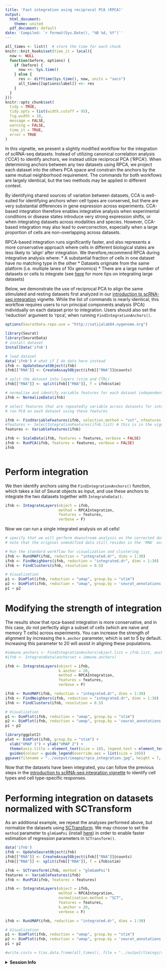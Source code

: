 ```yaml
---
title: 'Fast integration using reciprocal PCA (RPCA)'
output:
  html_document:
    theme: united
  pdf_document: default
date: 'Compiled: `r format(Sys.Date(), "%B %d, %Y")`'
---
```


```r
all_times <- list()  # store the time for each chunk
knitr::knit_hooks$set(time_it = local({
  now <- NULL
  function(before, options) {
    if (before) {
      now <<- Sys.time()
    } else {
      res <- difftime(Sys.time(), now, units = "secs")
      all_times[[options$label]] <<- res
    }
  }
}))
knitr::opts_chunk$set(
  tidy = TRUE,
  tidy.opts = list(width.cutoff = 95),
  fig.width = 10,
  message = FALSE,
  warning = FALSE,
  time_it = TRUE,
  error = TRUE
)
```

In this vignette, we present a slightly modified workflow for the integration of scRNA-seq datasets. Instead of utilizing canonical correlation analysis (‘CCA’) to identify anchors, we instead utilize reciprocal PCA (‘RPCA’). When determining anchors between any two datasets using RPCA, we project each dataset into the others PCA space and constrain the anchors by the same mutual neighborhood requirement. The commands for both workflows are largely identical, but the two methods may be applied in different context.

By identifying shared sources of variation between datasets, CCA is well-suited for identifying anchors when cell types are conserved, but there are very substantial differences in gene expression across experiments. CCA-based integration therefore enables integrative analysis when experimental conditions or disease states introduce very strong expression shifts, or when integrating datasets across modalities and species. However, CCA-based integration may also lead to overcorrection, especially when a large proportion of cells are non-overlapping across datasets.

RPCA-based integration runs significantly faster, and also represents a more conservative approach where cells in different biological states are less likely to 'align' after integration. We therefore,recommend RPCA during integrative analysis where:
* A substantial fraction of cells in one dataset have no matching type in the other
* Datasets originate from the same platform (i.e. multiple lanes of 10x genomics)
* There are a large number of datasets or cells to integrate (see [here](integration_large_datasets.html) for more tips on integrating large datasets) 

Below, we demonstrate the use of reciprocal PCA to align the same stimulated and resting datasets first analyzed in our [introduction to scRNA-seq integration](integration_introduction.html) vignette. While the list of commands is nearly identical, this workflow requires users to run principal components analysis (PCA) individually on each dataset prior to integration. Users should also set the 'reduction' argument to 'rpca', when running `FindIntegrationAnchors()`.

```r
options(SeuratData.repo.use = "http://satijalab04.nygenome.org")
```

```r
library(Seurat)
library(SeuratData)
# install dataset
InstallData('ifnb')
```

```r
# load dataset
data('ifnb') # what if I do data here instead
ifnb <- UpdateSeuratObject(ifnb)
ifnb[["RNA"]] <- CreateAssay5Object(ifnb[["RNA"]]@counts)

# split the dataset into layers (stim and CTRL)
ifnb[["RNA"]] <- split(ifnb[["RNA"]], f = ifnb$stim)

# normalize and identify variable features for each dataset independently
ifnb <- NormalizeData(ifnb)

# select features that are repeatedly variable across datasets for integration
# run PCA on each dataset using these features

ifnb <- FindVariableFeatures(ifnb, selection.method = "vst", nfeatures = 2000)
#features <- SelectIntegrationFeatures(ifnb.list) # this is in the vignette
features <- VariableFeatures(ifnb)

ifnb <- ScaleData(ifnb, features = features, verbose = FALSE)
ifnb <- RunPCA(ifnb, features = features, verbose = FALSE)
ifnb



```

# Perform integration

We then identify anchors using the `FindIntegrationAnchors()` function, which takes a list of Seurat objects as input, and use these anchors to integrate the two datasets together with `IntegrateData()`.

```r
ifnb <- IntegrateLayers(object = ifnb, 
                        method = RPCAIntegration,
                        features = features,
                        verbose = F)
```

Now we can run a single integrated analysis on all cells!

```r
# specify that we will perform downstream analysis on the corrected data
# note that the original unmodified data still resides in the 'RNA' assay

# Run the standard workflow for visualization and clustering
ifnb <- RunUMAP(ifnb, reduction = "integrated.dr", dims = 1:30)
ifnb <- FindNeighbors(ifnb, reduction = "integrated.dr", dims = 1:30)
ifnb <- FindClusters(ifnb, resolution = 0.5)
```

```r
# Visualization
p1 <- DimPlot(ifnb, reduction = "umap", group.by = "stim")
p2 <- DimPlot(ifnb, reduction = "umap", group.by = 'seurat_annotations',label = TRUE, repel = TRUE)
p1 + p2
```

# Modifying the strength of integration

The results show that rpca-based integration is more conservative, and in this case, do not perfectly align a subset of cells (which are naive and memory T cells) across experiments. You can increase the strength of alignment by increasing the `k.anchor` parameter, which is set to 5 by default. Increasing this parameter to 20 will assist in aligning these populations.

```r
#immune.anchors <- FindIntegrationAnchors(object.list = ifnb.list, anchor.features = features,reduction = 'rpca', k.anchor = 20)
#ifnb <- IntegrateData(anchorset = immune.anchors)

ifnb <- IntegrateLayers(object = ifnb, 
                        k.anchor = 20,
                        method = RPCAIntegration,
                        features = features,
                        verbose = F)

ifnb <- RunUMAP(ifnb, reduction = "integrated.dr", dims = 1:30)
ifnb <- FindNeighbors(ifnb, reduction = "integrated.dr", dims = 1:30)
ifnb <- FindClusters(ifnb, resolution = 0.5)
```

```r
# Visualization
p1 <- DimPlot(ifnb, reduction = "umap", group.by = "stim")
p2 <- DimPlot(ifnb, reduction = "umap", group.by = 'seurat_annotations', label = TRUE, repel = TRUE)
p1 + p2
```

```r
library(ggplot2)
plot <- DimPlot(ifnb, group.by = "stim") +
  xlab("UMAP 1") + ylab("UMAP 2") + 
  theme(axis.title = element_text(size = 18), legend.text = element_text(size = 18)) + 
  guides(colour = guide_legend(override.aes = list(size = 10)))
ggsave(filename = "../output/images/rpca_integration.jpg", height = 7, width = 12, plot = plot, quality = 50)
```

Now that the datasets have been integrated, you can follow the previous steps in the [introduction to scRNA-seq integration vignette](integration_introduction.html) to identify cell types and cell type-specific responses.

# Performing integration on datasets normalized with SCTransform

As an additional example, we repeat the analyses performed above, but normalize the datasets using [SCTransform](sctransform_vignette.html). We may choose to set the `method` parameter to `glmGamPoi` (install [here](https://bioconductor.org/packages/release/bioc/html/glmGamPoi.html)) in order to enable faster estimation of regression parameters in `SCTransform()`.  

```r
data('ifnb')
ifnb <- UpdateSeuratObject(ifnb)
ifnb[["RNA"]] <- CreateAssay5Object(ifnb[["RNA"]]@counts)
ifnb[["RNA"]] <- split(ifnb[["RNA"]], f = ifnb$stim) 

ifnb <- SCTransform(ifnb, method = "glmGamPoi")
features <- VariableFeatures(ifnb)
ifnb <- RunPCA(ifnb, features = features)
```

```r
ifnb <- IntegrateLayers(object = ifnb, 
                        method = RPCAIntegration,
                        normalization.method = "SCT",
                        features = features,
                        k.anchor = 20,
                        verbose = F)
```

```r
ifnb <- RunUMAP(ifnb, reduction = "integrated.dr", dims = 1:30)
```

```r
# Visualization
p1 <- DimPlot(ifnb, reduction = "umap", group.by = "stim")
p2 <- DimPlot(ifnb, reduction = "umap", group.by = 'seurat_annotations',label = TRUE, repel = TRUE)
p1 + p2
```

```r
#write.csv(x = t(as.data.frame(all_times)), file = "../output/timings/seurat5_integration_rpca.csv")
```

<details>
  <summary>**Session Info**</summary>
```r
sessionInfo()
```
</details>

